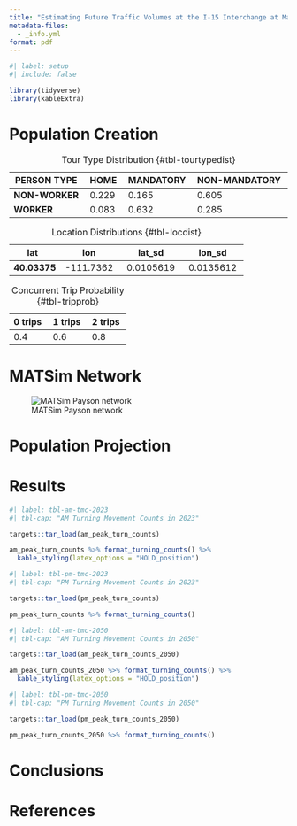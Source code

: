 ```yaml
---
title: "Estimating Future Traffic Volumes at the I-15 Interchange at Main Street in Payson, Utah"
metadata-files:
  - _info.yml
format: pdf
---
```


```r
#| label: setup
#| include: false

library(tidyverse)
library(kableExtra)

```

# Population Creation

| **PERSON TYPE**  | **HOME**  | **MANDATORY**  | **NON-MANDATORY**  |
|------------------|-----------|----------------|--------------------|
| **NON-WORKER**   | 0.229     | 0.165          | 0.605              |
| **WORKER**       | 0.083     | 0.632          | 0.285              |

: Tour Type Distribution {#tbl-tourtypedist}

| **lat**      | **lon**     | **lat_sd**   | **lon_sd**  |
|--------------|-------------|--------------|-------------|
| **40.03375** | -111.7362   | 0.0105619    | 0.0135612   |

: Location Distributions {#tbl-locdist}

| 0 trips  | 1 trips  | 2 trips  |
|----------|----------|----------|
| 0.4      | 0.6      | 0.8      |

: Concurrent Trip Probability {#tbl-tripprob}

# MATSim Network

![MATSim Payson network](matsim/Screenshot%202023-11-13%20at%2012.59.46%20PM.png "network")

# Population Projection

# Results

```r
#| label: tbl-am-tmc-2023
#| tbl-cap: "AM Turning Movement Counts in 2023"

targets::tar_load(am_peak_turn_counts)

am_peak_turn_counts %>% format_turning_counts() %>% 
  kable_styling(latex_options = "HOLD_position")
```

```r
#| label: tbl-pm-tmc-2023
#| tbl-cap: "PM Turning Movement Counts in 2023"

targets::tar_load(pm_peak_turn_counts)

pm_peak_turn_counts %>% format_turning_counts()
```

```r
#| label: tbl-am-tmc-2050
#| tbl-cap: "AM Turning Movement Counts in 2050"

targets::tar_load(am_peak_turn_counts_2050)

am_peak_turn_counts_2050 %>% format_turning_counts() %>% 
  kable_styling(latex_options = "HOLD_position")
```

```r
#| label: tbl-pm-tmc-2050
#| tbl-cap: "PM Turning Movement Counts in 2050"

targets::tar_load(pm_peak_turn_counts_2050)

pm_peak_turn_counts_2050 %>% format_turning_counts()
```

# Conclusions

# References

::: {#refs}
:::
